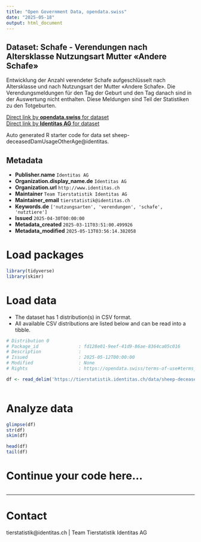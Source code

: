 ```yaml
---
title: "Open Government Data, opendata.swiss"
date: "2025-05-18"
output: html_document
---
```


## Dataset: Schafe - Verendungen nach Altersklasse Nutzungsart Mutter «Andere Schafe»

Entwicklung der Anzahl verendeter Schafe aufgeschlüsselt nach Altersklasse und nach Nutzungsart der Mutter «Andere Schafe». Die Verendungsmeldungen für den Tag der Geburt und den Tag danach sind in der Auswertung nicht enthalten. Diese Meldungen sind Teil der Statistiken zu den Totgeburten.

[Direct link by **opendata.swiss** for dataset](https://opendata.swiss/de/dataset/schafe-verendungen-nach-altersklasse-nutzungsart-mutter-andere-schafe)<br>
[Direct link by **Identitas AG** for dataset](https://tierstatistik.identitas.ch/)

Auto generated R starter code for data set sheep-deceasedDamUsageOtherAge@identitas.

## Metadata

- **Publisher.name** `Identitas AG`
- **Organization.display_name.de** `Identitas AG`
- **Organization.url** `http://www.identitas.ch`
- **Maintainer** `Team Tierstatistik Identitas AG`
- **Maintainer_email** `tierstatistik@identitas.ch`
- **Keywords.de** `['nutzungsarten', 'verendungen', 'schafe', 'nutztiere']`
- **Issued** `2025-04-30T00:00:00`
- **Metadata_created** `2025-03-11T03:51:00.499926`
- **Metadata_modified** `2025-05-13T03:56:14.382058`


# Load packages

```r

library(tidyverse)
library(skimr)

```

# Load data

-   The dataset has 1 distribution(s) in CSV format.
-   All available CSV distributions are listed below and can be read into a tibble.

```r

# Distribution 0
# Package_id               : fd128e01-9eef-41d9-86ae-8364ca05c016
# Description              : 
# Issued                   : 2025-05-12T00:00:00
# Modified                 : None
# Rights                   : https://opendata.swiss/terms-of-use#terms_by

df <- read_delim('https://tierstatistik.identitas.ch/data/sheep-deceasedDamUsageOtherAge.csv')



```

# Analyze data

```r

glimpse(df)
str(df)
skim(df)

head(df)
tail(df)

```

# Continue your code here...

```r

```

------------------------------------------------------------------------

# Contact

tierstatistik@identitas.ch | Team Tierstatistik Identitas AG
